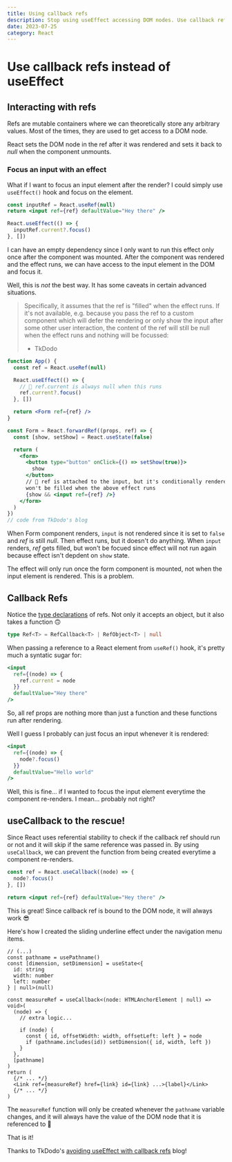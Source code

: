 ```yaml
---
title: Using callback refs
description: Stop using useEffect accessing DOM nodes. Use callback refs!
date: 2023-07-25
category: React
---
```


# Use callback refs instead of useEffect

## Interacting with refs

Refs are mutable containers where we can theoretically store any arbitrary values. Most of the times, they are used to get access to a DOM node.

React sets the DOM node in the ref after it was rendered and sets it back to _null_ when the component unmounts.

### Focus an input with an effect

What if I want to focus an input element after the render? I could simply use `useEffect()` hook and focus on the element.

```jsx
const inputRef = React.useRef(null)
return <input ref={ref} defaultValue="Hey there" />

React.useEffect(() => {
  inputRef.current?.focus()
}, [])
```

I can have an empty dependency since I only want to run this effect only once after the component was mounted.
After the component was rendered and the effect runs, we can have access to the input element in the DOM and focus it.

Well, this is _not_ the best way. It has some caveats in certain advanced situations.

> Specifically, it assumes that the ref is "filled" when the effect runs. If it's not available, e.g. because you pass the ref to a custom component which will defer the rendering or only show the input after some other user interaction, the content of the ref will still be null when the effect runs and nothing will be focussed:
>
> - TkDodo

```jsx
function App() {
  const ref = React.useRef(null)

  React.useEffect(() => {
    // 🚨 ref.current is always null when this runs
    ref.current?.focus()
  }, [])

  return <Form ref={ref} />
}

const Form = React.forwardRef((props, ref) => {
  const [show, setShow] = React.useState(false)

  return (
    <form>
      <button type="button" onClick={() => setShow(true)}>
        show
      </button>
      // 🧐 ref is attached to the input, but it's conditionally rendered // so it
      won't be filled when the above effect runs
      {show && <input ref={ref} />}
    </form>
  )
})
// code from TkDodo's blog
```

When Form component renders, `input` is not rendered since it is set to `false` and _ref_ is still _null_.
Then effect runs, but it doesn't do anything. When `input` renders, _ref_ gets filled, but won't be focued since effect will not run again because effect isn't depdent on `show` state.

The effect will only run once the form component is mounted, not when the input element is rendered.
This is a problem.

## Callback Refs

Notice the [type declarations](https://github.com/DefinitelyTyped/DefinitelyTyped/blob/fc9b16957473f81a1d708e6948b8d61e292aeb58/types/react/v17/index.d.ts#L85) of refs. Not only it accepts an object, but it also takes a function 🙃

```typescript
type Ref<T> = RefCallback<T> | RefObject<T> | null
```

When passing a reference to a React element from `useRef()` hook, it's pretty much a syntatic sugar for:

```jsx
<input
  ref={(node) => {
    ref.current = node
  }}
  defaultValue="Hey there"
/>
```

So, all ref props are nothing more than just a function and these functions run after rendering.

Well I guess I probably can just focus an input whenever it is rendered:

```jsx
<input
  ref={(node) => {
    node?.focus()
  }}
  defaultValue="Hello world"
/>
```

Well, this is fine... if I wanted to focus the input element everytime the component re-renders. I mean... probably not right?

## useCallback to the rescue!

Since React uses referential stability to check if the callback ref should run or not and it will skip if the same reference was passed in.
By using `useCallback`, we can prevent the function from being created everytime a component re-renders.

```jsx
const ref = React.useCallback((node) => {
  node?.focus()
}, [])

return <input ref={ref} defaultValue="Hey there" />
```

This is great! Since callback ref is bound to the DOM node, it will always work 😎

Here's how I created the sliding underline effect under the navigation menu items.

```tsx
// (...)
const pathname = usePathname()
const [dimension, setDimension] = useState<{
  id: string
  width: number
  left: number
} | null>(null)

const measureRef = useCallback<(node: HTMLAnchorElement | null) => void>(
  (node) => {
    // extra logic...

    if (node) {
      const { id, offsetWidth: width, offsetLeft: left } = node
      if (pathname.includes(id)) setDimension({ id, width, left })
    }
  },
  [pathname]
)
return (
  {/* ... */}
  <Link ref={measureRef} href={link} id={link} ...>{label}</Link>
  {/* ... */}
)
```

The `measureRef` function will only be created whenever the `pathname` variable changes, and it will always have the value of the DOM node that it is referenced to 🤗

That is it!

Thanks to TkDodo's [avoiding useEffect with callback refs](https://tkdodo.eu/blog/avoiding-use-effect-with-callback-refs) blog!
